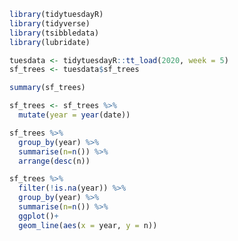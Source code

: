 ```r
library(tidytuesdayR)
library(tidyverse)
library(tsibbledata)
library(lubridate)
```
```r
tuesdata <- tidytuesdayR::tt_load(2020, week = 5)
sf_trees <- tuesdata$sf_trees
```
```r
summary(sf_trees)
```
```r
sf_trees <- sf_trees %>% 
  mutate(year = year(date))
```
```r
sf_trees %>% 
  group_by(year) %>% 
  summarise(n=n()) %>% 
  arrange(desc(n))
```

```r
sf_trees %>% 
  filter(!is.na(year)) %>% 
  group_by(year) %>% 
  summarise(n=n()) %>% 
  ggplot()+
  geom_line(aes(x = year, y = n)) 
```

